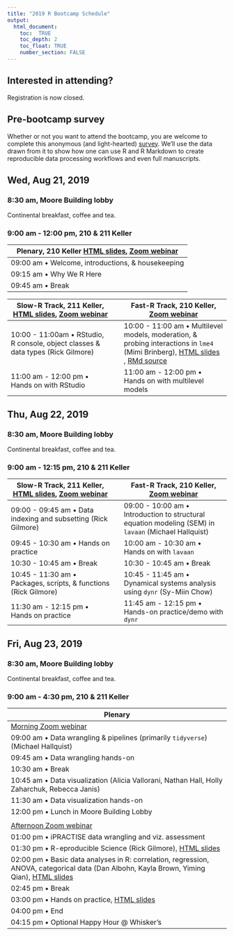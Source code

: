 ```yaml
---
title: "2019 R Bootcamp Schedule"
output:
  html_document:
    toc:  TRUE
    toc_depth: 2
    toc_float: TRUE
    number_section: FALSE
---
```


## Interested in attending?

Registration is now closed.
<!-- Please register by completing [this Google Form](https://forms.gle/y3DQ64zSxzG1VgdE7). -->
<!-- We will ask for confirmation at a later date. -->
<!-- Please note that space is limited. -->
<!-- Please don't sign-up if you you are uncertain about whether you will be able to attend. -->

## Pre-bootcamp survey

Whether or not you want to attend the bootcamp, you are welcome to complete this anonymous (and light-hearted) [survey](https://forms.gle/YyTNDDayMNRWibBy5).
We'll use the data drawn from it to show how one can use R and R Markdown to create reproducible data processing workflows and even full manuscripts.

## Wed, Aug 21, 2019 

### 8:30 am, Moore Building lobby 

Continental breakfast, coffee and tea.

### 9:00 am - 12:00 pm, 210 & 211 Keller 

| **Plenary**, 210 Keller [HTML slides](talks/bootcamp-day-1-intro.html), [Zoom webinar](https://psu.zoom.us/j/984037146) |
|-------------------------------------------------------|
| 09:00 am • Welcome, introductions, & housekeeping     |
| 09:15 am • Why We R Here                              |
| 09:45 am • Break                                      |

| **Slow-R Track**, 211 Keller, [HTML slides](talks/slow-r.html), [Zoom webinar](https://psu.zoom.us/j/985720879) |  | **Fast-R Track**, 210 Keller, [Zoom webinar](https://psu.zoom.us/j/803157230) |
|----------------------------------------------------------|-|----------------------------------------------------------|
| 10:00 - 11:00am • RStudio, R console, object classes & data types (Rick Gilmore)                |  | 10:00 - 11:00 am • Multilevel models, moderation, & probing interactions in `lme4` (Mimi Brinberg), [HTML slides](talks/RBootcamp_MLMInteractions_2019_0820_Final2.html) , [RMd source](talks/RBootcamp_MLMInteractions_2019_0820_Final2.Rmd)  |
| 11:00 am - 12:00 pm • Hands on with RStudio |  | 11:00 am - 12:00 pm • Hands on with multilevel models |

## Thu, Aug 22, 2019 

### 8:30 am, Moore Building lobby

Continental breakfast, coffee and tea.

### 9:00 am - 12:15 pm, 210 & 211 Keller 

| **Slow-R Track**, 211 Keller, [HTML slides](talks/slow-r.html), [Zoom webinar](https://psu.zoom.us/j/367554693) |  | **Fast-R Track**, 210 Keller, [Zoom webinar](https://psu.zoom.us/j/582539667) |
|----------------------------------------------------------|-|----------------------------------------------------------|
| 09:00 - 09:45 am • Data indexing and subsetting (Rick Gilmore) |  | 09:00 - 10:00 am • Introduction to structural equation modeling (SEM) in `lavaan` (Michael Hallquist)               |
| 09:45 - 10:30 am • Hands on practice   | | 10:00 am - 10:30 am • Hands on with `lavaan` |
| 10:30 - 10:45 am • Break                  | | 10:30 - 10:45 am • Break                 |
| 10:45 - 11:30 am • Packages, scripts, & functions (Rick Gilmore)   |  | 10:45 - 11:45 am • Dynamical systems analysis using `dynr` (Sy-Miin Chow) |
| 11:30 am - 12:15 pm • Hands on practice |  | 11:45 am - 12:15 pm • Hands-on practice/demo with `dynr` |

## Fri, Aug 23, 2019

### 8:30 am, Moore Building lobby

Continental breakfast, coffee and tea.

### 9:00 am - 4:30 pm, 210 & 211 Keller 

| Plenary                                                     |
|-------------------------------------------------------------|
| [Morning Zoom webinar](https://psu.zoom.us/j/460935266)     |
| 09:00 am • Data wrangling & pipelines (primarily `tidyverse`) (Michael Hallquist)|
| 09:45 am • Data wrangling hands-on                          |
| 10:30 am • Break                                            |
| 10:45 am • Data visualization (Alicia Vallorani, Nathan Hall, Holly Zaharchuk, Rebecca Janis)    |
| 11:30 am • Data visualization hands-on                      |
| 12:00 pm • Lunch in Moore Building Lobby                    |
|                                                             |
|  [Afternoon Zoom webinar](https://psu.zoom.us/j/819372889)  |
| 01:00 pm • iPRACTISE data wrangling and viz. assessment     |
| 01:30 pm • R-eproducible Science (Rick Gilmore), [HTML slides](talks/r-reproducible-science.html)      |
| 02:00 pm • Basic data analyses in R: correlation, regression, ANOVA, categorical data (Dan Albohn, Kayla Brown, Yiming Qian), [HTML slides](talks/data_analyses.html) |
| 02:45 pm • Break                                            |
| 03:00 pm • Hands on practice, [HTML slides](talks/data_analyses_practice.html)                                |
| 04:00 pm • End                                              |
| 04:15 pm • Optional Happy Hour @ Whisker's                  |
